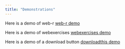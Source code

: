 ```yaml
---
title: "Demonstrations"
---
```


Here is a demo of web-r
[web-r demo](webr.qmd)

Here is a demo of webexercises
[webexercises demo](webexercises.qmd)

Here is a demo of a download button
[downloadthis demo](downloadthis.qmd)


